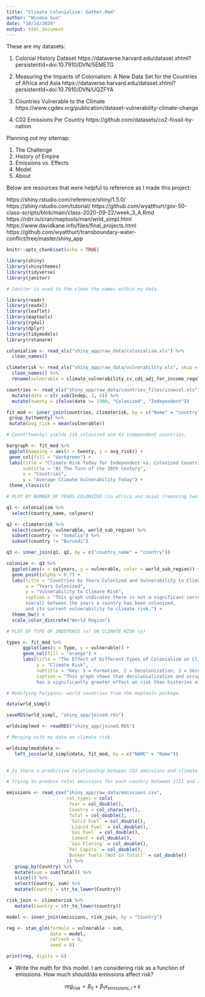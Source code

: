 ```yaml
---
title: "Climate Colonialism: Gather.Rmd"
author: "Winona Guo"
date: "10/14/2020"
output: html_document
---
```


These are my datasets:
  
1) Colonial History Dataset
https://dataverse.harvard.edu/dataset.xhtml?persistentId=doi:10.7910/DVN/5EMETG

2) Measuring the Impacts of Colonialism: A New Data Set for the Countries of Africa and Asia
https://dataverse.harvard.edu/dataset.xhtml?persistentId=doi:10.7910/DVN/UQZFYA

3) Countries Vulnerable to the Climate
https://www.cgdev.org/publication/dataset-vulnerability-climate-change

4) C02 Emissions Per Country
https://github.com/datasets/co2-fossil-by-nation

Planning out my sitemap:

1) The Challenge
2) History of Empire
3) Emissions vs. Effects
4) Model
5) About

Below are resources that were helpful to reference as I made this project:

https://shiny.rstudio.com/reference/shiny/1.5.0/
https://shiny.rstudio.com/tutorial/
https://github.com/wyatthurt/gov-50-class-scripts/blob/main/class-2020-09-22/week_3_A.Rmd
https://rdrr.io/cran/maptools/man/wrld_simpl.html
https://www.davidkane.info/files/final_projects.html
https://github.com/wyatthurt/transboundary-water-conflict/tree/master/shiny_app

```r
knitr::opts_chunk$set(echo = TRUE)

library(shiny)
library(shinythemes)
library(tidyverse)
library(janitor)

# Janitor is used to the clean the names within my data.

library(readr)
library(readxl)
library(leaflet)
library(maptools)
library(rgdal)
library(dplyr)
library(tidymodels)
library(rstanarm)

```

```r

colonialism <- read_xls("shiny_app/raw_data/colonialism.xls") %>%
  clean_names() 

climaterisk <- read_xls("shiny_app/raw_data/vulnerability.xls", skip = 2) %>%
  clean_names() %>%
  rename(vulnerable = climate_vulnerability_cv_cdi_adj_for_income_regulation)

countries <- read_xls("shiny_app/raw_data/countries_files/icowcol.xls") %>%
  mutate(date = str_sub(Indep, 1, 4)) %>%
  mutate(twenty = ifelse(date >= 1900, "Colonized", "Independent"))

```

```r

fit_mod <- inner_join(countries, climaterisk, by = c("Name" = "country")) %>%
 group_by(twenty) %>%
 mutate(avg_risk = mean(vulnerable)) 

# Count(twenty) yields 118 colonized and 43 independent countries.

bargraph <- fit_mod %>%
 ggplot(mapping = aes(x = twenty, y = avg_risk)) + 
 geom_col(fill = "darkgreen") +
 labs(title = "Climate Risk Today for Independent vs. Colonized Countries in Total", 
      subtitle = "At The Turn of the 20th Century", 
      x = "Countries",
      y = "Average Climate Vulnerability Today") +
 theme_classic()

```

``` r

# PLOT BY NUMBER OF YEARS COLONIZED (in africa and asia) (removing two outliers)

q1 <- colonialism %>%
  select(country_name, colyears) 

q2 <- climaterisk %>%
  select(country, vulnerable, world_sub_region) %>%
  subset(country != "Somalia") %>%
  subset(country != "Burundi")

q3 <- inner_join(q1, q2, by = c("country_name" = "country")) 

colonize <- q3 %>%
  ggplot(aes(x = colyears, y = vulnerable, color = world_sub_region)) +
  geom_point(alpha = 0.7) +
  labs(title = "Countries by Years Colonized and Vulnerability to Climate Risk",
       x = "Years Colonized",
       y = "Vulnerability to Climate Risk",
       caption = "This graph indicates there is not a significant correlation
       overall between the years a country has been colonized, 
       and its current vulnerability to climate risk.") +
  theme_bw() + 
  scale_color_discrete("World Region")

# PLOT OF TYPE OF INDEPENCE (x) ON CLIMATE RISK (y)

types <- fit_mod %>%
      ggplot(aes(x = Type, y = vulnerable)) +
      geom_col(fill = "orange") +
      labs(title = "The Effect of Different Types of Colonialism on Climate Risk",
           y = "Climate Risk",
           subtitle = "Key: 1 = Formation, 2 = Decolonization, 3 = Secession, 4 = Partition",
           caption = "This graph shows that decolonialization and occuption by a foreign power 
           has a significantly greater effect on risk than histories of secession or partition.") 

```

```r

# Modifying Polygons: world countries from the maptools package.

data(wrld_simpl)

saveRDS(wrld_simpl, "shiny_app/joined.rds")

wrldsimplmod <- readRDS("shiny_app/joined.RDS")

# Merging with my data on climate risk.

wrldsimplmod@data <-
   left_join(wrld_simpl@data, fit_mod, by = c("NAME" = "Name")) 
    
```

```r

# Is there a predictive relationship between CO2 emissions and climate risk?

# Trying to produce total emissions for each country between 1751 and 2014. 

emissions <- read_csv("shiny_app/raw_data/emissions.csv", 
                      col_types = cols(
                       Year = col_double(),
                       Country = col_character(),
                       Total = col_double(),
                       `Solid Fuel` = col_double(),
                       `Liquid Fuel` = col_double(),
                       `Gas Fuel` = col_double(),
                        Cement = col_double(),
                       `Gas Flaring` = col_double(),
                      `Per Capita` = col_double(),
                      `Bunker fuels (Not in Total)` = col_double()
                      )) %>%
   group_by(Country) %>%
   mutate(sum = sum(Total)) %>%
   slice(1) %>%
   select(Country, sum) %>%
   mutate(Country = str_to_lower(Country)) 

risk_join <- climaterisk %>%
   mutate(Country = str_to_lower(country)) 

model <- inner_join(emissions, risk_join, by = "Country") 

reg <- stan_glm(formula = vulnerable ~ sum,
                data = model, 
                refresh = 0, 
                seed = 8) 

print(reg, digits = 6)

```

* Write the math for this model. I am considering risk as a function of emissions. How much should/do emissions affect risk?

$$ reg_{risk} = \beta_0 + \beta_1x_{emissions, i} + \epsilon $$
















